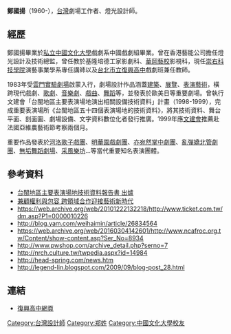 {{no footnotes|time=2018-06-15T15:09:56+00:00}}
{{Citation style}}
'''鄭國揚'''（1960-），[[台灣|台灣]]劇場工作者、燈光設計師。

== 經歷 ==
鄭國揚畢業於[[私立中國文化大學|私立中國文化大學]]戲劇系中國戲劇組畢業。曾在香港藝能公司擔任燈光設計及技術總監，曾任教於基隆培德工家影劇科、[[華岡藝校|華岡藝校]]影視科，現任[[崇右科技學院|崇右科技學院]]演藝事業學系專任講師以及[[台北市立復興高中|台北市立復興高中]]戲劇班兼任教師。

1983年受[[雲門實驗劇場|雲門實驗劇場]]啟蒙入行，劇場設計作品涵蓋[[建築|建築]]、[[展覽|展覽]]、[[表演藝術|表演藝術]]，橫跨現代戲劇、[[歌劇|歌劇]]、[[音樂劇|音樂劇]]、[[戲曲|戲曲]]、[[舞蹈|舞蹈]]等，並發表於歐美日等重要劇場。曾執行文建會「台閩地區主要表演場地演出相關設備技術資料」計畫（1998-1999），完成重要表演場所《台閩地區五十四個表演場地的技術資料》，將其技術資料、舞台平面、剖面圖、劇場設備、文字資料數位化者發行推廣。1999年應[[文建會|文建會]]推薦赴法國亞維農藝術節考察兩個月。

重要作品發表於[[河洛歌子戲團|河洛歌子戲團]]、[[明華園戲劇團|明華園戲劇團]]、[[亦宛然掌中劇團|亦宛然掌中劇團]]、[[亂彈嬌北管劇團|亂彈嬌北管劇團]]、[[無垢舞蹈劇場|無垢舞蹈劇場]]、[[采風樂坊|采風樂坊]]…等當代重要知名表演團體。

==參考資料==
* [https://web.archive.org/web/20160304135805/http://www.etat.com/news/newsclips/data/980828/2.htm 台閩地區主要表演場地技術資料報告書 出爐]
* [http://epaper.pccu.edu.tw/newsDetail.asp?NewsNo=9839 兼顧權利與包容 跨領域合作迎接藝術新時代] {{Wayback|url=http://epaper.pccu.edu.tw/newsDetail.asp?NewsNo=9839 |date=20190614023508 }}
* https://web.archive.org/web/20101222132218/http://www.ticket.com.tw/dm.asp?P1=0000010226
* http://blog.yam.com/weihaimin/article/26834564 {{Wayback|url=http://blog.yam.com/weihaimin/article/26834564 |date=20100210121435 }}
* https://web.archive.org/web/20160304142601/http://www.ncafroc.org.tw/Content/show-content.asp?Ser_No=8934
* http://www.pwshop.com/archive_detail.php?serno=7{{dead link|date=2018年4月 |bot=InternetArchiveBot |fix-attempted=yes }}
* http://nrch.culture.tw/twpedia.aspx?id=14984 {{Wayback|url=http://nrch.culture.tw/twpedia.aspx?id=14984 |date=20160307092702 }}
* http://head-spring.com/news.htm {{Wayback|url=http://head-spring.com/news.htm |date=20131126074112 }}
* http://legend-lin.blogspot.com/2009/09/blog-post_28.html {{Wayback|url=http://legend-lin.blogspot.com/2009/09/blog-post_28.html |date=20160305003747 }}
==連結==
* [https://web.archive.org/web/20111227065453/http://w3.fhsh.tp.edu.tw/sub/subject15/teachers04.htm 復興高中網頁]

[[Category:台灣設計師|Category:台灣設計師]]
[[Category:郑姓|Category:郑姓]]
[[Category:中國文化大學校友|Category:中國文化大學校友]]